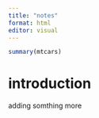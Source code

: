```yaml
---
title: "notes"
format: html
editor: visual
---
```


```r
summary(mtcars)
```


# introduction

adding somthing more